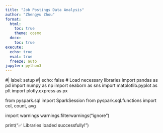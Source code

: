 ```yaml
---
title: "Job Postings Data Analysis"
author: "Zhengyu Zhou"
format:
  html:
    toc: true
    theme: cosmo
  docx:
    toc: true
execute:
  echo: true
  eval: true
  freeze: auto
jupyter: python3
---
```


#| label: setup
#| echo: false
# Load necessary libraries
import pandas as pd
import numpy as np
import seaborn as sns
import matplotlib.pyplot as plt
import plotly.express as px

from pyspark.sql import SparkSession
from pyspark.sql.functions import col, count, avg

import warnings
warnings.filterwarnings("ignore")

print("✅ Libraries loaded successfully!")